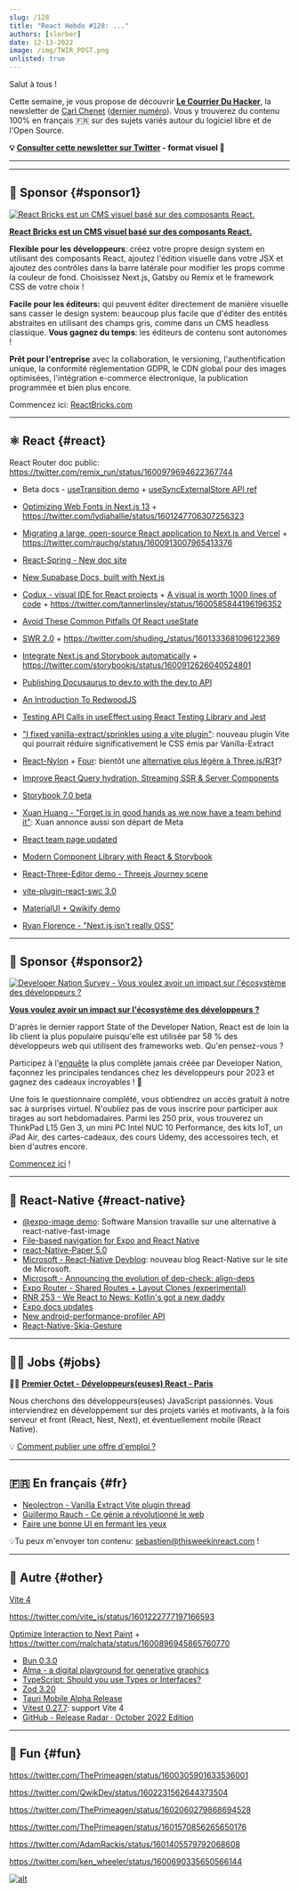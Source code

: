 ```yaml
---
slug: /128
title: "React Hebdo #128: ..."
authors: [slorber]
date: 12-13-2022
image: /img/TWIR_POST.png
unlisted: true
---
```


Salut à tous !

Cette semaine, je vous propose de découvrir **[Le Courrier Du Hacker](https://lecourrierduhacker.com/?utm_source=reacthebdo)**, la newsletter de [Carl Chenet](https://twitter.com/carl_chenet) ([dernier numéro](https://lecourrierduhacker.com/numeros/numero-202?utm_source=reacthebdo)). Vous y trouverez du contenu 100% en français 🇫🇷 sur des sujets variés autour du logiciel libre et de l'Open Source.

<!-- truncate -->

**💡 [Consulter cette newsletter sur Twitter](https://slo.im/thread) - format visuel 🎨**

---


<Support />

---

## 💸 Sponsor {#sponsor1}

[![React Bricks est un CMS visuel basé sur des composants React.](/emails/issues/128/reactbricks.png)](https://reactbricks.com/?utm_source=this_week_in_react)

**[React Bricks est un CMS visuel basé sur des composants React.](https://reactbricks.com/?utm_source=this_week_in_react)**

**Flexible pour les développeurs**: créez votre propre design system en utilisant des composants React, ajoutez l'édition visuelle dans votre JSX et ajoutez des contrôles dans la barre latérale pour modifier les props comme la couleur de fond. Choisissez Next.js, Gatsby ou Remix et le framework CSS de votre choix !

**Facile pour les éditeurs:** qui peuvent éditer directement de manière visuelle sans casser le design system: beaucoup plus facile que d'éditer des entités abstraites en utilisant des champs gris, comme dans un CMS headless classique. **Vous gagnez du temps**: les éditeurs de contenu sont autonomes !

**Prêt pour l'entreprise** avec la collaboration, le versioning, l'authentification unique, la conformité réglementation GDPR, le CDN global pour des images optimisées, l'intégration e-commerce électronique, la publication programmée et bien plus encore.

Commencez ici: [ReactBricks.com](https://reactbricks.com/?utm_source=this_week_in_react)

---

## ⚛️ React {#react}

React Router doc public: https://twitter.com/remix_run/status/1600979694622367744

- Beta docs - [useTransition demo](https://twitter.com/dan_abramov/status/1600709819648069632) + [useSyncExternalStore API ref](https://twitter.com/dan_abramov/status/1600530747550564354)

- [Optimizing Web Fonts in Next.js 13](https://www.lydiahallie.io/blog/optimizing-webfonts-in-nextjs-13) + https://twitter.com/lydiahallie/status/1601247706307256323
- [Migrating a large, open-source React application to Next.js and Vercel](https://vercel.com/blog/migrating-a-large-open-source-react-application-to-next-js-and-vercel) + https://twitter.com/rauchg/status/1600913007965413376

- [React-Spring - New doc site](https://twitter.com/_josh_ellis_/status/1602253329526128641)
- [New Supabase Docs, built with Next.js](https://supabase.com/blog/new-supabase-docs-built-with-nextjs)
- [Codux - visual IDE for React projects](https://dev.to/codux/introducing-codux-15j5) + [A visual is worth 1000 lines of code](https://dev.to/codux/a-visual-is-worth-1000-lines-of-code-pe) + https://twitter.com/tannerlinsley/status/1600585844196196352
- [Avoid These Common Pitfalls Of React useState](https://profy.dev/article/react-usestate-pitfalls)
- [SWR 2.0](https://swr.vercel.app/blog/swr-v2) + https://twitter.com/shuding_/status/1601333681096122369
- [Integrate Next.js and Storybook automatically](https://storybook.js.org/blog/integrate-nextjs-and-storybook-automatically/) + https://twitter.com/storybookjs/status/1600912626040524801
- [Publishing Docusaurus to dev.to with the dev.to API](https://dev.to/johnnyreilly/publishing-docusaurus-to-devto-with-the-devto-api-9bg)
- [An Introduction To RedwoodJS](https://blog.openreplay.com/an-intro-to-redwoodjs/)
- [Testing API Calls in useEffect using React Testing Library and Jest](https://www.taniarascia.com/how-to-test-useeffect-api-call/)
- ["I fixed vanilla-extract/sprinkles using a vite plugin"](https://twitter.com/astahmer_dev/status/1601246126396428289): nouveau plugin Vite qui pourrait réduire significativement le CSS émis par Vanilla-Extract
- [React-Nylon](https://github.com/CodyJasonBennett/react-nylon) + [Four](https://github.com/CodyJasonBennett/four): bientôt une [alternative plus légère à Three.js/R3f](https://twitter.com/0xca0a/status/1602286391777546242)?
- [Improve React Query hydration, Streaming SSR & Server Components](https://github.com/TanStack/query/discussions/4623)
- [Storybook 7.0 beta](https://github.com/storybookjs/storybook/releases/tag/v7.0.0-beta.0)
- [Xuan Huang - "Forget is in good hands as we now have a team behind it"](https://twitter.com/Huxpro/status/1601345567493214208): Xuan annonce aussi son départ de Meta
- [React team page updated](https://twitter.com/reactjs/status/1601328677677338624)
- [Modern Component Library with React & Storybook](https://www.youtube.com/playlist?list=PLKBvDYynKmlWa59k8pnw-EHac2_miPagh)
- [React-Three-Editor demo - Threejs Journey scene](https://twitter.com/0xca0a/status/1601315795006410752)
- [vite-plugin-react-swc 3.0](https://twitter.com/vite_js/status/1601258842699878401)
- [MaterialUI + Qwikify demo](https://twitter.com/Steve8708/status/1601257653367209984)
- [Ryan Florence - "Next.js isn't really OSS"](https://twitter.com/ryanflorence/status/1600526114010845184)

<SubscribeFormEmbed />

---

## 💸 Sponsor {#sponsor2}

[![Developer Nation Survey - Vous voulez avoir un impact sur l'écosystème des développeurs ?](/emails/issues/128/dn-survey.png)](https://developereconomics.net/?member_id=thisweekinreact)

**[Vous voulez avoir un impact sur l'écosystème des développeurs ?](https://developereconomics.net/?member_id=thisweekinreact)**

D'après le dernier rapport State of the Developer Nation, React est de loin la lib client la plus populaire puisqu'elle est utilisée par 58 % des développeurs web qui utilisent des frameworks web. Qu'en pensez-vous ?

Participez à l'[enquête](https://developereconomics.net/?member_id=thisweekinreact) la plus complète jamais créée par Developer Nation, façonnez les principales tendances chez les développeurs pour 2023 et gagnez des cadeaux incroyables ! 🎁

Une fois le questionnaire complété, vous obtiendrez un accès gratuit à notre sac à surprises virtuel. N'oubliez pas de vous inscrire pour participer aux tirages au sort hebdomadaires. Parmi les 250 prix, vous trouverez un ThinkPad L15 Gen 3, un mini PC Intel NUC 10 Performance, des kits IoT, un iPad Air, des cartes-cadeaux, des cours Udemy, des accessoires tech, et bien d'autres encore.

[Commencez ici](https://developereconomics.net/?member_id=thisweekinreact) !

---

## 📱 React-Native {#react-native}

- [@expo-image demo](https://twitter.com/tsapeta/status/1600888339619799042): Software Mansion travaille sur une alternative à react-native-fast-image
- [File-based navigation for Expo and React Native](https://www.youtube.com/watch?v=PW4-79MgSO0)
- [react-Native-Paper 5.0](https://github.com/callstack/react-native-paper/releases/tag/v5.0.0)
- [Microsoft - React-Native Devblog](https://devblogs.microsoft.com/react-native/): nouveau blog React-Native sur le site de Microsoft.
- [Microsoft - Announcing the evolution of dep-check: align-deps](https://devblogs.microsoft.com/react-native/2022-11-30-announcing-align-deps/)
- [Expo Router - Shared Routes + Layout Clones (experimental)](https://twitter.com/Baconbrix/status/1601362300891328513)
- [RNR 253 - We React to News: Kotlin's got a new daddy](https://reactnativeradio.com/episodes/rnr-253-we-react-to-news)
- [Expo docs updates](https://twitter.com/amanhimself/status/1601177437546897408)
- [New android-performance-profiler API](https://twitter.com/almouro/status/1600887206952198144)
- [React-Native-Skia-Gesture](https://twitter.com/reactiive_/status/1600494808048467973)

---

## 🧑‍💻 Jobs {#jobs}

🧑‍💼 [**Premier Octet - Développeurs(euses) React - Paris**](https://www.premieroctet.com/jobs)

Nous cherchons des développeurs(euses) JavaScript passionnés. Vous interviendrez en développement sur des projets variés et motivants, à la fois serveur et front (React, Nest, Next), et éventuellement mobile (React Native).

💡 [Comment publier une offre d'emploi ?](https://thisweekinreact.com/fr/sponsor)

---

## 🇫🇷 En français {#fr}

- [Neolectron - Vanilla Extract Vite plugin thread](https://twitter.com/Neolectron/status/1601473258343518209)
- [Guillermo Rauch - Ce génie a révolutionné le web](https://www.youtube.com/watch?v=P6L1GJDx32U)
- [Faire une bonne UI en fermant les yeux](https://www.camilab.co/post/faire-une-bonne-ui-en-fermant-les-yeux/)

💡Tu peux m'envoyer ton contenu: [sebastien@thisweekinreact.com](mailto:sebastien@thisweekinreact.com?subject=Contenu%20en%20fran%C3%A7ais) !

<Todo />

---

## 🔀 Autre {#other}

[Vite 4](https://vitejs.dev/blog/announcing-vite4.html)

https://twitter.com/vite_js/status/1601222777197166593

[Optimize Interaction to Next Paint](https://web.dev/optimize-inp/) + https://twitter.com/malchata/status/1600896945865760770

- [Bun 0.3.0](https://bun.sh/blog/bun-v0.3.0)
- [Alma - a digital playground for generative graphics](https://twitter.com/emilwidlund/status/1600815398672211969)
- [TypeScript: Should you use Types or Interfaces?](https://www.youtube.com/watch?v=zM9UPcIyyhQ)
- [Zod 3.20](https://twitter.com/colinhacks/status/1602238724120924160)
- [Tauri Mobile Alpha Release](https://tauri.app/blog/2022/12/09/tauri-mobile-alpha)
- [Vitest 0.27.7](https://github.com/vitest-dev/vitest/releases/tag/v0.25.7): support Vite 4
- [GitHub - Release Radar · October 2022 Edition](https://github.blog/2022-12-09-release-radar-october-2022/)

---

## 🤭 Fun {#fun}

https://twitter.com/ThePrimeagen/status/1600305901633536001

https://twitter.com/QwikDev/status/1602231562644373504

https://twitter.com/ThePrimeagen/status/1602060279868694528

https://twitter.com/ThePrimeagen/status/1601570856265650176

https://twitter.com/AdamRackis/status/1601405579792068608

https://twitter.com/ken_wheeler/status/1600690335650566144

[![alt](/emails/issues/122/meme.jpg)](https://twitter.com/todo)
